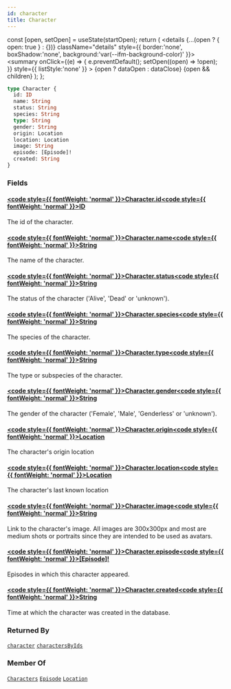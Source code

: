 ```yaml
---
id: character
title: Character
---
```









  const [open, setOpen] = useState(startOpen);
  return (
    <details {...(open ? { open: true } : {})} className="details" style={{ border:'none', boxShadow:'none', background:'var(--ifm-background-color)' }}>
      <summary
        onClick={(e) => {
          e.preventDefault();
          setOpen((open) => !open);
        }}
        style={{ listStyle:'none' }}
      >
      {open ? dataOpen : dataClose}
      </summary>
      {open && children}
    </details>
  );
};











```graphql
type Character {
  id: ID
  name: String
  status: String
  species: String
  type: String
  gender: String
  origin: Location
  location: Location
  image: String
  episode: [Episode]!
  created: String
}
```




### Fields

#### [<code style={{ fontWeight: 'normal' }}>Character.<b>id</b></code>](#)<Bullet />[<code style={{ fontWeight: 'normal' }}><b>ID</b></code>](/types/scalars/id.mdx) <Badge class="badge badge--secondary " text="scalar"/> 
The id of the character.


#### [<code style={{ fontWeight: 'normal' }}>Character.<b>name</b></code>](#)<Bullet />[<code style={{ fontWeight: 'normal' }}><b>String</b></code>](/types/scalars/string.mdx) <Badge class="badge badge--secondary " text="scalar"/> 
The name of the character.


#### [<code style={{ fontWeight: 'normal' }}>Character.<b>status</b></code>](#)<Bullet />[<code style={{ fontWeight: 'normal' }}><b>String</b></code>](/types/scalars/string.mdx) <Badge class="badge badge--secondary " text="scalar"/> 
The status of the character ('Alive', 'Dead' or 'unknown').


#### [<code style={{ fontWeight: 'normal' }}>Character.<b>species</b></code>](#)<Bullet />[<code style={{ fontWeight: 'normal' }}><b>String</b></code>](/types/scalars/string.mdx) <Badge class="badge badge--secondary " text="scalar"/> 
The species of the character.


#### [<code style={{ fontWeight: 'normal' }}>Character.<b>type</b></code>](#)<Bullet />[<code style={{ fontWeight: 'normal' }}><b>String</b></code>](/types/scalars/string.mdx) <Badge class="badge badge--secondary " text="scalar"/> 
The type or subspecies of the character.


#### [<code style={{ fontWeight: 'normal' }}>Character.<b>gender</b></code>](#)<Bullet />[<code style={{ fontWeight: 'normal' }}><b>String</b></code>](/types/scalars/string.mdx) <Badge class="badge badge--secondary " text="scalar"/> 
The gender of the character ('Female', 'Male', 'Genderless' or 'unknown').


#### [<code style={{ fontWeight: 'normal' }}>Character.<b>origin</b></code>](#)<Bullet />[<code style={{ fontWeight: 'normal' }}><b>Location</b></code>](/types/objects/location.mdx) <Badge class="badge badge--secondary " text="object"/> 
The character's origin location


#### [<code style={{ fontWeight: 'normal' }}>Character.<b>location</b></code>](#)<Bullet />[<code style={{ fontWeight: 'normal' }}><b>Location</b></code>](/types/objects/location.mdx) <Badge class="badge badge--secondary " text="object"/> 
The character's last known location


#### [<code style={{ fontWeight: 'normal' }}>Character.<b>image</b></code>](#)<Bullet />[<code style={{ fontWeight: 'normal' }}><b>String</b></code>](/types/scalars/string.mdx) <Badge class="badge badge--secondary " text="scalar"/> 
Link to the character's image.
All images are 300x300px and most are medium shots or portraits since they are intended to be used as avatars.


#### [<code style={{ fontWeight: 'normal' }}>Character.<b>episode</b></code>](#)<Bullet />[<code style={{ fontWeight: 'normal' }}><b>[Episode]!</b></code>](/types/objects/episode.mdx) <Badge class="badge badge--secondary badge--non_null" text="non-null"/> <Badge class="badge badge--secondary " text="object"/> 
Episodes in which this character appeared.


#### [<code style={{ fontWeight: 'normal' }}>Character.<b>created</b></code>](#)<Bullet />[<code style={{ fontWeight: 'normal' }}><b>String</b></code>](/types/scalars/string.mdx) <Badge class="badge badge--secondary " text="scalar"/> 
Time at which the character was created in the database.






### Returned By

[`character`](/operations/queries/character.mdx)  <Badge class="badge badge--secondary badge--relation" text="query"/><Bullet />[`charactersByIds`](/operations/queries/characters-by-ids.mdx)  <Badge class="badge badge--secondary badge--relation" text="query"/>

### Member Of

[`Characters`](/types/objects/characters.mdx)  <Badge class="badge badge--secondary badge--relation" text="object"/><Bullet />[`Episode`](/types/objects/episode.mdx)  <Badge class="badge badge--secondary badge--relation" text="object"/><Bullet />[`Location`](/types/objects/location.mdx)  <Badge class="badge badge--secondary badge--relation" text="object"/>